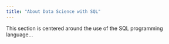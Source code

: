 ```yaml
---
title: "About Data Science with SQL"
---
```


This section is centered around the use of the SQL programming language...